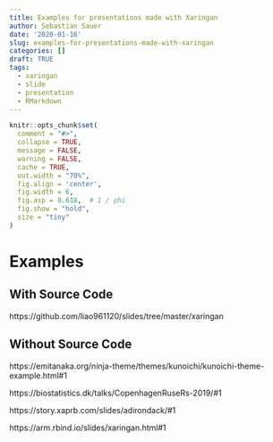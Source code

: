 ```yaml
---
title: Examples for presentations made with Xaringan
author: Sebastian Sauer
date: '2020-01-16'
slug: examples-for-presentations-made-with-xaringan
categories: []
draft: TRUE
tags:
  - xaringan
  - slide
  - presentation
  - RMarkdown
---
```




```r
knitr::opts_chunk$set(
  comment = "#>",
  collapse = TRUE,
  message = FALSE,
  warning = FALSE,
  cache = TRUE,
  out.width = "70%",
  fig.align = 'center',
  fig.width = 6,
  fig.asp = 0.618,  # 1 / phi
  fig.show = "hold",
  size = "tiny"
)
```


# Examples 


## With Source Code

https://github.com/liao961120/slides/tree/master/xaringan



## Without Source Code

https://emitanaka.org/ninja-theme/themes/kunoichi/kunoichi-theme-example.html#1

https://biostatistics.dk/talks/CopenhagenRuseRs-2019/#1


https://story.xaprb.com/slides/adirondack/#1


https://arm.rbind.io/slides/xaringan.html#1
